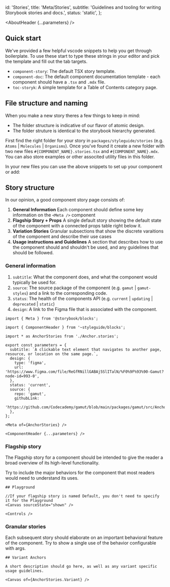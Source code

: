 

  id: 'Stories',
  title: 'Meta/Stories',
  subtitle: 'Guidelines and tooling for writing Storybook stories and docs.',
  status: 'static',
};

<Meta title="Meta/Stories" />

<AboutHeader {...parameters} />

## Quick start

We've provided a few helpful vscode snippets to help you get through boilerplate. To use these start to type these strings in your editor and pick the template and fill out the tab targets.

- `component-story`: The default TSX story template.
- `component-doc`: The default component documentation template - each component should have a `.tsx` and `.mdx` file.
- `toc-storyk`: A simple template for a Table of Contents category page.

## File structure and naming

When you make a new story theres a few things to keep in mind:

- The folder structure is indicative of our flavor of atomic design.
- The folder struture is identical to the storybook hierarchy generated.

First find the right folder for your story in `packages/styleguide/stories` (e.g. `Atoms` | `Molecules` | `Organisms`).
Once you've found it create a new folder with two new files `#{COMPONENT_NAME}.stories.tsx` and `#{COMPONENT_NAME}.mdx`. You can also store examples or other associted utility files in this folder.

In your new files you can use the above snippets to set up your component or add:

## Story structure

In our opinion, a good component story page consists of:

1. **General Information** Each component should define some key information on the `<Meta />` component
2. **Flagship Story + Props** A single default story showing the default state of the component with a connected props table right below it.
3. **Variation Stories** Granular subsections that show the discrete varaitions of the component and describe their use cases
4. **Usage instructions and Guidelines** A section that describes how to use the component should and shouldn't be used, and any guidelines that should be followed.

### General information

1. `subtitle`: What the component does, and what the component would typically be used for.
2. `source`: The source package of the component (e.g. `gamut` | `gamut-styles`) and a link to the corresponding code.
3. `status`: The health of the components API (e.g. `current` | `updating` | `deprecated` | `static`)
4. `design`: A link to the Figma file that is associated with the component.

```tsx
import { Meta } from '@storybook/blocks';

import { ComponentHeader } from '~styleguide/blocks';

import * as AnchorStories from './Anchor.stories';

export const parameters = {
  subtitle: `A clickable text element that navigates to another page, resource, or location on the same page.`,
  design: {
    type: 'figma',
    url: 'https://www.figma.com/file/ReGfRNillGABAj5SlITalN/%F0%9F%93%90-Gamut?node-id=993-0',
  },
  status: 'current',
  source: {
    repo: 'gamut',
    githubLink:
      'https://github.com/Codecademy/gamut/blob/main/packages/gamut/src/Anchor',
  },
};

<Meta of={AnchorStories} />

<ComponentHeader {...parameters} />

```

### Flagship story

The Flagship story for a component should be intended to give the reader a broad overview of its high-level functionality.

Try to include the major behaviors for the component that most readers would need to understand its uses.

```tsx
## Playground

//If your flagship story is named Default, you don't need to specify it for the Playground
<Canvas sourceState="shown" />

<Controls />
```

### Granular stories

Each subsequent story should elaborate on an important behavioral feature of the component.
Try to show a single use of the behavior configurable with args.

```tsx
## Variant Anchors

A short description should go here, as well as any variant specific usage guidelines.

<Canvas of={AnchorStories.Variant} />

```
